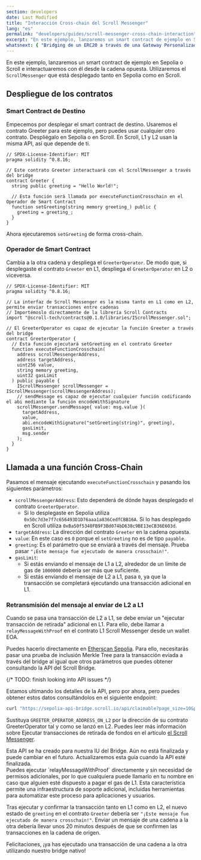 ```yaml
---
section: developers
date: Last Modified
title: "Interacción Cross-chain del Scroll Messenger"
lang: "es"
permalink: "developers/guides/scroll-messenger-cross-chain-interaction"
excerpt: "En este ejemplo, lanzaremos un smart contract de ejemplo en Sepolia o en Scroll Sepolia testnet e interactuaremos con él desde la cadena opuesta."
whatsnext: { "Bridging de un ERC20 a través de una Gateway Personalizada": "/es/developers/guides/bridge-erc20-through-the-custom-gateway" }
---
```



En este ejemplo, lanzaremos un smart contract de ejemplo en Sepolia o Scroll e interactuaremos con él desde la cadena opuesta. Utilizaremos el `ScrollMessenger` que está desplegado tanto en
Sepolia como en Scroll.

## Despliegue de los contratos

### Smart Contract de Destino

Empecemos por desplegar el smart contract de destino. Usaremos el contrato Greeter para este
ejemplo, pero puedes usar cualquier otro contrato. Despliégalo en Sepolia o en Scroll. En Scroll, L1
y L2 usan la misma API, así que depende de ti.

```solidity
// SPDX-License-Identifier: MIT
pragma solidity ^0.8.16;

// Este contrato Greeter interactuará con el ScrollMessenger a través del bridge
contract Greeter {
  string public greeting = "Hello World!";

  // Esta función será llamada por executeFunctionCrosschain en el Operador de Smart Contract
  function setGreeting(string memory greeting_) public {
    greeting = greeting_;
  }
}
```

Ahora ejecutaremos `setGreeting` de forma cross-chain.

### Operador de Smart Contract

Cambia a la otra cadena y despliega el `GreeterOperator`. De modo que, si desplegaste el contrato `Greeter` en L1, despliega el `GreeterOperator` en L2 o viceversa.

```solidity
// SPDX-License-Identifier: MIT
pragma solidity ^0.8.16;

// La interfaz de Scroll Messenger es la misma tanto en L1 como en L2, permite enviar transacciones entre cadenas
// Importémoslo directamente de la librería Scroll Contracts
import "@scroll-tech/contracts@0.1.0/libraries/IScrollMessenger.sol";

// El GreeterOperator es capaz de ejecutar la función Greeter a través del bridge
contract GreeterOperator {
  // Esta función ejecutará setGreeting en el contrato Greeter
  function executeFunctionCrosschain(
    address scrollMessengerAddress,
    address targetAddress,
    uint256 value,
    string memory greeting,
    uint32 gasLimit
  ) public payable {
    IScrollMessenger scrollMessenger = IScrollMessenger(scrollMessengerAddress);
    // sendMessage es capaz de ejecutar cualquier función codificando el abi mediante la función encodeWithSignature
    scrollMessenger.sendMessage{ value: msg.value }(
      targetAddress,
      value,
      abi.encodeWithSignature("setGreeting(string)", greeting),
      gasLimit,
      msg.sender
    );
  }
}
```

## Llamada a una función Cross-Chain

Pasamos el mensaje ejecutando `executeFunctionCrosschain` y pasando los siguientes parámetros:

- `scrollMessengerAddress`: Esto dependerá de dónde hayas desplegado el contrato `GreeterOperator`.
  - Si lo desplegaste en Sepolia utiliza `0x50c7d3e7f7c656493D1D76aaa1a836CedfCBB16A`. Si lo has desplegado en Scroll utiliza `0xBa50f5340FB9F3Bd074bD638c9BE13eCB36E603d`.
- `targetAddress`: La dirección del contrato `Greeter` en la cadena opuesta.
- `value`: En este caso es `0` porque el `setGreeting` no es de tipo `payable`.
- `greeting`: Es el parámetro que se enviará a través del mensaje. Prueba pasar `"¡Este mensaje fue ejecutado de manera crosschain!"`.
- `gasLimit`:
  - Si estás enviando el mensaje de L1 a L2, alrededor de un límite de gas de `1000000` debería ser más que suficiente.
  - Si estás enviando el mensaje de L2 a L1, pasa `0`, ya que la transacción se completará ejecutando una transacción adicional en L1.

### Retransmisión del mensaje al enviar de L2 a L1

Cuando se pasa una transacción de L2 a L1, se debe enviar un "ejecutar transacción de retirada" adicional en L1. Para ello, debe llamar a `relayMessageWithProof` en el contrato L1 Scroll Messenger
desde un wallet EOA.

Puedes hacerlo directamente en [Etherscan Sepolia](https://sepolia.etherscan.io/address/0x50c7d3e7f7c656493d1d76aaa1a836cedfcbb16a#writeProxyContract#F3).
Para ello, necesitarás pasar una prueba de inclusión Merkle Tree para la transacción eviada a través del bridge al igual que otros parámetros que puedes obtener consultando la API del Scroll Bridge.

{/* TODO: finish looking into API issues */}

Estamos ultimando los detalles de la API, pero por ahora, pero puedes obtener estos datos consultándolos en el siguiente endpoint:

```bash
curl "https://sepolia-api-bridge.scroll.io/api/claimable?page_size=10&page=1&address=GREETER_OPERATOR_ADDRESS_ON_L2"
```

Sustituya `GREETER_OPERATOR_ADDRESS_ON_L2` por la dirección de su contrato GreeterOperator tal y como se lanzó en L2. Puedes leer más información sobre Ejecutar transacciones de retirada de fondos
en el artículo [el Scroll Messenger](/es/developers/l1-and-l2-bridging/the-scroll-messenger).

<Aside type="danger" title="API Experimental">
  Esta API se ha creado para nuestra IU del Bridge. Aún no está finalizada y puede cambiar en el futuro. Actualizaremos esta guía
  cuando la API esté finalizada.
</Aside>

<Aside type="caution" title="Cualquiera puede ejecutar su mensaje L2 → L1">
  Puedes ejecutar `relayMessageWithProof` directamente y sin necesidad de permisos adicionales, por lo que cualquiera puede llamarlo en tu nombre en caso que alguien esté dispuesto a pagar el gas de L1. Esta característica permite una infraestructura de soporte adicional, incluidas herramientas para automatizar este proceso para
  aplicaciones y usuarios.
</Aside>

Tras ejecutar y confirmar la transacción tanto en L1 como en L2, el nuevo estado de `greeting` en el contrato `Greeter` debería ser `"¡Este mensaje fue ejecutado de manera crosschain!"`. Enviar un mensaje de una cadena a la otra debería llevar unos 20 minutos después de que se confirmen las transacciones en la cadena de origen.

Felicitaciones, ¡ya has ejecutado una transacción de una cadena a la otra utilizando nuestro bridge nativo!
